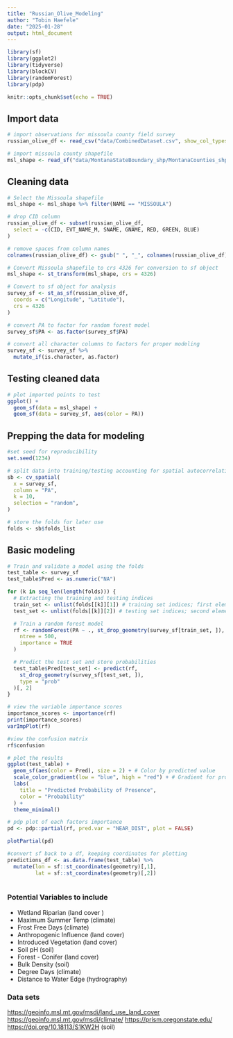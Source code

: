 ```yaml
---
title: "Russian_Olive_Modeling"
author: "Tobin Haefele"
date: "2025-01-28"
output: html_document
---
```


```r
library(sf)
library(ggplot2)
library(tidyverse)
library(blockCV)
library(randomForest)
library(pdp)

knitr::opts_chunk$set(echo = TRUE)
```

## Import data

```r
# import observations for missoula county field survey
russian_olive_df <- read_csv("data/CombinedDataset.csv", show_col_types = FALSE)

# import missoula county shapefile
msl_shape <- read_sf("data/MontanaStateBoundary_shp/MontanaCounties_shp")
```

## Cleaning data

```r
# Select the Missoula shapefile
msl_shape <- msl_shape %>% filter(NAME == "MISSOULA")

# drop CID column
russian_olive_df <- subset(russian_olive_df,
  select = -c(CID, EVT_NAME_M, SNAME, GNAME, RED, GREEN, BLUE)
)

# remove spaces from column names
colnames(russian_olive_df) <- gsub(" ", "_", colnames(russian_olive_df))

# Convert Missoula shapefile to crs 4326 for conversion to sf object
msl_shape <- st_transform(msl_shape, crs = 4326)

# Convert to sf object for analysis
survey_sf <- st_as_sf(russian_olive_df,
  coords = c("Longitude", "Latitude"),
  crs = 4326
)

# convert PA to factor for random forest model
survey_sf$PA <- as.factor(survey_sf$PA)

# convert all character columns to factors for proper modeling
survey_sf <- survey_sf %>%
  mutate_if(is.character, as.factor)
```

## Testing cleaned data

```r
# plot imported points to test
ggplot() +
  geom_sf(data = msl_shape) +
  geom_sf(data = survey_sf, aes(color = PA))
```

## Prepping the data for modeling

```r
#set seed for reproducibility
set.seed(1234)

# split data into training/testing accounting for spatial autocorrelation
sb <- cv_spatial(
  x = survey_sf,
  column = "PA",
  k = 10,
  selection = "random",
)

# store the folds for later use
folds <- sb$folds_list
```

## Basic modeling

```r
# Train and validate a model using the folds
test_table <- survey_sf
test_table$Pred <- as.numeric("NA")

for (k in seq_len(length(folds))) {
  # Extracting the training and testing indices
  train_set <- unlist(folds[[k]][1]) # training set indices; first element
  test_set <- unlist(folds[[k]][2]) # testing set indices; second element

  # Train a random forest model
  rf <- randomForest(PA ~ ., st_drop_geometry(survey_sf[train_set, ]),
    ntree = 500,
    importance = TRUE
  )

  # Predict the test set and store probabilities
  test_table$Pred[test_set] <- predict(rf,
    st_drop_geometry(survey_sf[test_set, ]),
    type = "prob"
  )[, 2]
}
```

```r
# view the variable importance scores
importance_scores <- importance(rf)
print(importance_scores)
varImpPlot(rf)

#view the confusion matrix
rf$confusion

# plot the results
ggplot(test_table) +
  geom_sf(aes(color = Pred), size = 2) + # Color by predicted value
  scale_color_gradient(low = "blue", high = "red") + # Gradient for probability
  labs(
    title = "Predicted Probability of Presence",
    color = "Probability"
  ) +
  theme_minimal()

# pdp plot of each factors importance
pd <- pdp::partial(rf, pred.var = "NEAR_DIST", plot = FALSE)

plotPartial(pd)
```

```r
#convert sf back to a df, keeping coordinates for plotting
predictions_df <- as.data.frame(test_table) %>%
  mutate(lon = sf::st_coordinates(geometry)[,1],
         lat = sf::st_coordinates(geometry)[,2])
  

```

### Potential Variables to include

-   Wetland Riparian (land cover )
-   Maximum Summer Temp (climate)
-   Frost Free Days (climate)
-   Anthropogenic Influence (land cover)
-   Introduced Vegetation (land cover)
-   Soil pH (soil)
-   Forest - Conifer (land cover)
-   Bulk Density (soil)
-   Degree Days (climate)
-   Distance to Water Edge (hydrography)

### Data sets

<https://geoinfo.msl.mt.gov/msdi/land_use_land_cover> <https://geoinfo.msl.mt.gov/msdi/climate/> <https://prism.oregonstate.edu/> <https://doi.org/10.18113/S1KW2H> (soil)
